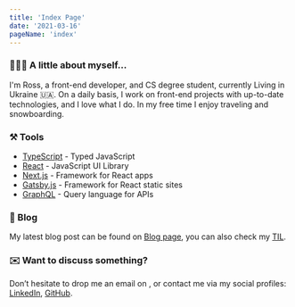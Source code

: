 ```yaml
---
title: 'Index Page'
date: '2021-03-16'
pageName: 'index'
---
```



<h3 className="mt-0">👨🏼‍💻 A little about myself...</h3>

I'm Ross, a front-end developer, and CS degree student, currently Living in Ukraine 🇺🇦.
On a daily basis, I work on front-end projects with up-to-date technologies, and I love what I do.
In my free time I enjoy traveling and snowboarding.

### ⚒️ Tools

- [TypeScript](https://www.typescriptlang.org/) - <span className="text-muted">Typed JavaScript</span>
- [React](https://reactjs.org/) - <span className="text-muted">JavaScript UI Library</span>
- [Next.js](https://nextjs.org/) - <span className="text-muted">Framework for React apps</span>
- [Gatsby.js](https://www.gatsbyjs.org/) - <span className="text-muted">Framework for React static sites</span>
- [GraphQL](https://graphql.org/) - <span className="text-muted">Query language for APIs</span>

### 📝 Blog

My latest blog post can be found on [Blog page](/blog), you can also check my [TIL](https://til.ugross.dev/).

### ✉️ Want to discuss something?

Don’t hesitate to drop me an email on <ProtectedMailTo boxName="ug.ross" domain="hotmail" tld="com" />, or contact me via my social profiles:
[LinkedIn](https://www.linkedin.com/in/rostyslav-ugryniuk-7b7466102/), [GitHub](https://github.com/UgRoss).
